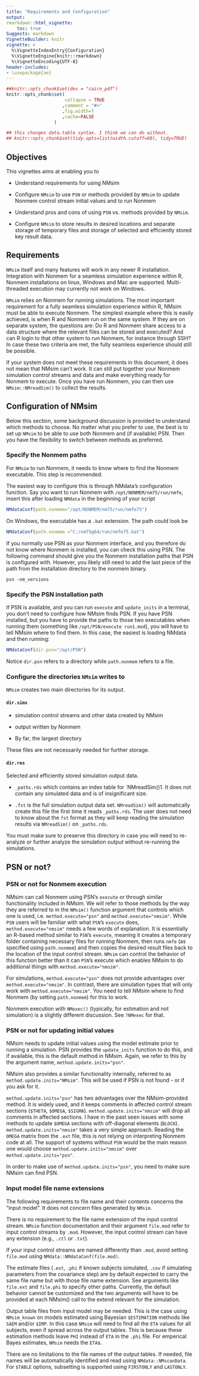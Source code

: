 ```yaml
---
title: "Requirements and Configuration"
output:
rmarkdown::html_vignette:
    toc: true
Suggests: markdown
VignetteBuilder: knitr
vignette: >
  %\VignetteIndexEntry{Configuration}
  %\VignetteEngine{knitr::rmarkdown}
  %\VignetteEncoding{UTF-8}
header-includes:
- \usepackage{ae}
---
```


```r
##knitr::opts_chunk$set(dev = "cairo_pdf")
knitr::opts_chunk$set(
                      collapse = TRUE
                     ,comment = "#>"
                     ,fig.width=7
                     ,cache=FALSE
                  )

## this changes data.table syntax. I think we can do without.
## knitr::opts_chunk$set(tidy.opts=list(width.cutoff=60), tidy=TRUE)
```

## Objectives
This vignettes aims at enabling you to

* Understand requirements for using NMsim

* Configure `NMsim` to use `PSN` or methods provided by `NMsim` to
  update Nonmem control stream initial values and to run Nonmem

* Understand pros and cons of using `PSN` vs. methods provided by
  `NMsim`.

* Configure `NMsim` to store results in desired locations and separate
  storage of temporary files and storage of selected and efficiently
  stored key result data.


## Requirements

`NMsim` itself and many features will work in any newer R installation. Integration with Nonmem for a seamless simulation experience within R, Nonmem installations on linux, Windows and Mac are supported. Multi-threaded execution may currently not work on Windows.

`NMsim` relies on Nonmem for running simulations. The most important requirement for a fully seamless simulation experience within R, NMsim must be able to execute Nonmem. The simplest example where this is easily achieved, is when R and Nonmem run on the same system. If they are on separate system, the questions are: Do R and Nonmem share access to a data structure where the relevant files can be stored and executed? And can R login to that other system to run Nonmem, for instance through SSH? In case these two criteria are met, the fully seamless experience should still be possible.

If your system does
not meet these requirements in this document, it does not mean
that NMsim can't work. It can still put together your Nonmem
simulation control streams and data and make everything ready for Nonmem to execute. Once
you have run Nonmem, you can then use `NMsim::NMreadSim()` to
collect the results.



## Configuration of NMsim
Below this section, some background discussion is provided to
understand which methods to choose. No matter what you prefer to use,
the best is to set up `NMsim` to be able to use both Nonmem and (if
available) PSN. Then you have the flexibility to switch between
methods as preferred.

### Specify the Nonmem paths
For `NMsim` to run Nonmem, it needs to know where to find the Nonmem
executable. This step is recommended.

The easiest way to configure this is through NMdata's configuration
function. Say you want to run Nonmem with `/opt/NONMEM/nm75/run/nmfe`,
insert this after loading `NMdata` in the beginning of your script

```r
NMdataConf(path.nonmem="/opt/NONMEM/nm75/run/nmfe75")
```

On Windows, the executable has a `.bat` extension. The path could look be

```r
NMdataConf(path.nonmem ="C:/nm75g64/run/nmfe75.bat")
```

If you normally use PSN as your Nonmem interface, and you therefore do
not know where Nonmem is installed, you can check this using PSN. The
following command should give you the Nonmem installation paths that
PSN is configured with. However, you likely still need to add the last
piece of the path from the installation directory to the nonmem
binary.

```
psn -nm_versions
```

### Specify the PSN installation path
If PSN is available, and you can run `execute` and `update_inits` in a
terminal, you don't need to configure how NMsim finds PSN. If you have PSN
installed, but you have to provide the paths to those two executables
when running them (something like `/opt/PSN/execute run1.mod`), you
will have to tell NMsim where to find them. In this case, the easiest
is loading NMdata and then running:

```r
NMdataConf(dir.psn="/opt/PSN")
```

Notice `dir.psn` refers to a directory while `path.nonmem`
refers to a file. 


### Configure the directories `NMsim` writes to
`NMsim` creates two main directories for its output.

#### `dir.sims`

- simulation control streams and other data created by NMsim 

- output written by Nonmem

- By far, the largest directory

These files are not necessarily needed for further storage. 

#### `dir.res`
Selected and efficiently stored simulation output data. 

- `_paths.rds` which contains an index table for `NMreadSim()1. It does not contain any simulated data and is of insignificant size. 

- `.fst` is the full simulation output data set. `NMreadSim()` will automatically create this file the first time it reads `_paths.rds`. The user does not need to know about the `fst` format as they will keep reading the simulation results via `NMreadSim()` on `_paths.rds`.

You must make sure to preserve this directory in case you will need to re-analyze or further analyze the simulation output without re-running the simulations.

## PSN or not?
### PSN or not for Nonmem execution
NMsim can call Nonmem using PSN's `execute` or through similar
functionality included in NMsim. We will refer to those methods by
the way they are referred to in the `NMsim()` function argument that
controls which one is used, i.e. `method.execute="psn"` and
`method.execute="nmsim"`. While `PSN` users will be familiar with what `PSN`'s `execute` does, `method.execute="nmsim"` needs a few words of explanation. It is essentially an R-based method similar to `PSN`'s `execute`, meaning it creates a temporary folder containing necessary files for running Nonmem, then runs `nmfe` (as specified using `path.nonmem`) and then copies the desired result files back to the location of the input control stream. `NMsim` can control the behavior of this function better than it can `PSN`'s execute which enables NMsim to do additional things with `method.execute="nmsim"`.

For simulations, `method.execute="psn"` does not provide advantages
over `method.execute="nmsim"`. In contrast, there are simulation types
that will only work with `method.execute="nmsim"`. You need to tell
NMsim where to find Nonmem (by setting `path.nonmem`) for this to work.

Nonmem execution with `NMexec()` (typically, for estimation and not
simulation) is a slightly different discussion. See `?NMexec` for
that.

### PSN or not for updating initial values
NMsim needs to update initial values using the model estimate prior to
running a simulation. PSN provides the `update_inits` function to do
this, and if available, this is the default method in NMsim. Again, we
refer to this by the argument name, `method.update.inits="psn"`.

NMsim also provides a similar functionality internally, referred to as
`method.update.inits="NMsim"`. This will be used if PSN is not found -
or if you ask for it. 

`method.update.inits="psn"` has two advantages over the NMsim-provided
method. It is widely used, and it keeps comments in affected control
stream sections (`$THETA`, `$OMEGA`,
`$SIGMA`). `method.update.inits="nmsim"` will drop all comments in
affected sections. I have in the past seen issues with some methods to
update `$OMEGA` sections with off-diagonal elements
(`BLOCK`). `method.update.inits="nmsim"` takes a very simple
approach. Reading the `OMEGA` matrix from the `.ext` file, this is not
relying on interpreting Nonmem code at all. The support of systems
without `PSN` would be the main reason one would choose
`method.update.inits="nmsim"` over `method.update.inits="psn"`.

In order to make use of `method.update.inits="psn"`, you need to make
sure NMsim can find PSN.


### Input model file name extensions
The following requirements to file name and their contents concerns
the "input model". It does not concern files generated by `NMsim`.

There is no requirement to the file name extension of the input control stream. 
`NMsim` function documentation  and their argument `file.mod` refer to input control
streams by `.mod`. However, the input control stream can have any extension (e.g., `.ctl` or `.txt`). 

If your input control streams are named differently than `.mod`, avoid setting `file.mod` using `NMdata::NMdataConf(file.mod)`. 


The estimate files (`.ext`, `.phi`
if known subjects simulated, `.cov` if simulating parameters from the covariance step) are by default expected to carry
the same file name but with those file name extension. See arguments like `file.ext` and `file.phi` to specify other paths. Currently, the default behavior cannot be customized and the two arguments will have to be provided at each NMsim() call to the extend relevant for the simulation.

Output table files from input model may be needed. This is the case using `NMsim_known` on models estimated using Bayesian `$ESTIMATION` methods like `SAEM` and/or `$IMP`. In this case `NMsim` will need to find all the `ETA` values for all subjects, even if spread across the output tables. This is because these estimation methods leave `PHI` instead of `ETA` in the `.phi` file. For emperical Bayes estimates, `NMsim` needs the `ETA`s.

There are no limitations to the file names of the output tables. If needed, file names will be automatically identified and read  using `NMdata::NMscanData`. For `$TABLE` options, subsetting is supported using `FIRSTONLY` and `LASTONLY`.
